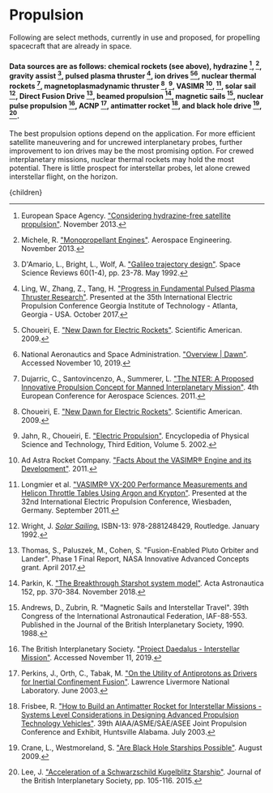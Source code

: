 


# Propulsion
Following are select methods, currently in use and proposed, for propelling spacecraft that are already in space.

#### Data sources are as follows: chemical rockets (see above), hydrazine [^7], [^13], gravity assist [^5], pulsed plasma thruster [^11], ion drives [^3][^14], nuclear thermal rockets [^6], magnetoplasmadynamic thruster [^3], [^9], VASIMR [^1], [^12], solar sail [^19], Direct Fusion Drive [^18], beamed propulsion [^15], magnetic sails [^2], nuclear pulse propulsion [^17], ACNP [^16], antimatter rocket [^8], and black hole drive [^4], [^10].

The best propulsion options depend on the application. For more efficient satellite maneuvering and for uncrewed interplanetary probes, further improvement to ion drives may be the most promising option. For crewed interplanetary missions, nuclear thermal rockets may hold the most potential. There is little prospect for interstellar probes, let alone crewed interstellar flight, on the horizon.

[^1]: Ad Astra Rocket Company. ["Facts About the VASIMR® Engine and its Development"](http://www.adastrarocket.com/VASIMR_development_AdAstra_15July2011.pdf). 2011.

[^2]: Andrews, D., Zubrin, R. "Magnetic Sails and Interstellar Travel". 39th Congress of the International Astronautical Federation, IAF-88-553. Published in the Journal of the British Interplanetary Society, 1990. 1988.

[^3]: Choueiri, E. ["New Dawn for Electric Rockets"](https://alfven.princeton.edu/publications/choueiri-sciam-2009). Scientific American. 2009.

[^4]: Crane, L., Westmoreland, S. ["Are Black Hole Starships Possible"](https://arxiv.org/abs/0908.1803). August 2009.

[^5]: D'Amario, L., Bright, L., Wolf, A. ["Galileo trajectory design"](https://ntrs.nasa.gov/search.jsp?R=19920061956). Space Science Reviews 60(1-4), pp. 23-78. May 1992.

[^6]: Dujarric, C., Santovincenzo, A., Summerer, L. ["The NTER: A Proposed Innovative Propulsion Concept for Manned Interplanetary Mission"](https://www.esa.int/gsp/ACT/doc/PRO/ACT-RPR-PRO-1107-LS-NTER.pdf). 4th European Conference for Aerospace Sciences. 2011.

[^7]: European Space Agency. ["Considering hydrazine-free satellite propulsion"](http://www.esa.int/Enabling_Support/Space_Engineering_Technology/Considering_hydrazine-free_satellite_propulsion). November 2013.

[^8]: Frisbee, R. ["How to Build an Antimatter Rocket for Interstellar Missions - Systems Level Considerations in Designing Advanced Propulsion Technology Vehicles"](https://trs.jpl.nasa.gov/bitstream/handle/2014/38278/03-1942.pdf?sequence=1). 39th AIAA/ASME/SAE/ASEE Joint Propulsion Conference and Exhibit, Huntsville Alabama. July 2003.

[^9]: Jahn, R., Choueiri, E. ["Electric Propulsion"](https://alfven.princeton.edu/publications/ep-encyclopedia-2001). Encyclopedia of Physical Science and Technology, Third Edition, Volume 5. 2002.

[^10]: Lee, J. ["Acceleration of a Schwarzschild Kugelblitz Starship"](https://www.researchgate.net/publication/293633217_Acceleration_of_a_Schwarzschild_Kugelblitz_Starship). Journal of the British Interplanetary Society, pp. 105-116. 2015.

[^11]: Ling, W., Zhang, Z., Tang, H. ["Progress in Fundamental Pulsed Plasma Thruster Research"](https://iepc2017.org/sites/default/files/speaker-papers/iepc-2017-140.pdf). Presented at the 35th International Electric Propulsion Conference Georgia Institute of Technology - Atlanta, Georgia - USA. October 2017.

[^12]: Longmier et al. ["VASIMR® VX-200 Performance Measurements and Helicon Throttle Tables Using Argon and Krypton"](http://www.adastrarocket.com/Ben_IEPC11-156.pdf). Presented at the 32nd International Electric Propulsion Conference, Wiesbaden, Germany. September 2011.

[^13]: Michele, R. ["Monopropellant Engines"](https://www.aerospacengineering.net/monopropellant-engines/). Aerospace Engineering. November 2013.

[^14]: National Aeronautics and Space Administration. ["Overview | Dawn"](https://solarsystem.nasa.gov/missions/dawn/overview/). Accessed November 10, 2019.

[^15]: Parkin, K. ["The Breakthrough Starshot system model"](https://www.sciencedirect.com/science/article/abs/pii/S0094576518310543?via%3Dihub). Acta Astronautica 152, pp. 370-384. November 2018.

[^16]: Perkins, J., Orth, C., Tabak, M. ["On the Utility of Antiprotons as Drivers for Inertial Confinement Fusion"](https://cui.unige.ch/isi/sscr/phys/Perkins-Ort-Tabak.pdf). Lawrence Livermore National Laboratory. June 2003.

[^17]: The British Interplanetary Society. ["Project Daedalus - Interstellar Mission"](https://www.bis-space.com/what-we-do/projects/project-daedalus). Accessed November 11, 2019.

[^18]: Thomas, S., Paluszek, M., Cohen, S. "Fusion-Enabled Pluto Orbiter and Lander". Phase 1 Final Report, NASA Innovative Advanced Concepts grant. April 2017.

[^19]: Wright, J. [*Solar Sailing.*](https://www.amazon.com/Space-Sailing-Jerome-Wright/dp/288124842X) ISBN-13: 978-2881248429, Routledge. January 1992.

  <Article 
    focusAreaUrl={focusAreaUrl} 
    hierarchy={hierarchy} 
    site={site}
  >
    {children}
  </Article>
